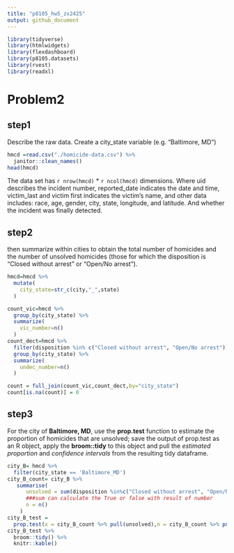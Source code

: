 ```yaml
---
title: "p8105_hw5_zx2425"
output: github_document
---
```


```r
library(tidyverse)
library(htmlwidgets)
library(flexdashboard)
library(p8105.datasets)
library(rvest)
library(readxl)
```

# Problem2
## step1
Describe the raw data. Create a city_state variable (e.g. “Baltimore, MD”) 

```r
hmcd =read.csv("./homicide-data.csv") %>% 
  janitor::clean_names() 
head(hmcd)
```
The data set has `r nrow(hmcd)` * ` r ncol(hmcd)` dimensions. Where uid describes the incident number, reported_date indicates the date and time, victim_last and victim first indicates the victim's name, and other data includes: race, age, gender, city, state, longitude, and latitude. And whether the incident was finally detected.

## step2
then summarize within cities to obtain the total number of homicides and the number of unsolved homicides (those for which the disposition is “Closed without arrest” or “Open/No arrest”).

```r
hmcd=hmcd %>% 
  mutate(
    city_state=str_c(city,"_",state)
  )

count_vic=hmcd %>% 
  group_by(city_state) %>% 
  summarize(
    vic_number=n()
  )
count_dect=hmcd %>% 
  filter(disposition %in% c("Closed without arrest", "Open/No arrest")) %>% 
  group_by(city_state) %>% 
  summarize(
    undec_number=n()
  )

count = full_join(count_vic,count_dect,by="city_state")
count[is.na(count)] = 0
```

## step3
For the city of __Baltimore, MD__, use the __prop.test__ function to estimate the proportion of homicides that are unsolved; save the output of prop.test as an R object, apply the __broom::tidy__ to this object and pull the _estimated_ _proportion_ and _confidence intervals_ from the resulting tidy dataframe.

```r
city_B= hmcd %>% 
  filter(city_state == 'Baltimore_MD')
city_B_count= city_B %>% 
   summarise(
      unsolved = sum(disposition %in%c("Closed without arrest", "Open/No arrest")  ),
      ###sum can calculate the True or false with result of number
      n = n()
    )
city_B_test = 
  prop.test(x = city_B_count %>% pull(unsolved),n = city_B_count %>% pull(n))
city_B_test %>% 
  broom::tidy() %>% 
  knitr::kable()  
  
```

